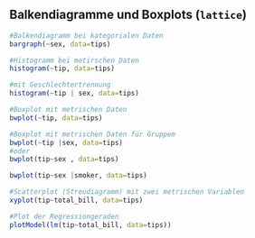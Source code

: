 
## Balkendiagramme und Boxplots (`lattice`)

```r
#Balkendiagramm bei kategorialen Daten
bargraph(~sex, data=tips)

#Histogramm bei metirschen Daten
histogram(~tip, data=tips)

#mit Geschlechtertrennung
histogram(~tip | sex, data=tips)

#Boxplot mit metrischen Daten
bwplot(~tip, data=tips)

#Boxplot mit metrischen Daten für Gruppem
bwplot(~tip |sex, data=tips)
#oder
bwplot(tip~sex , data=tips)

bwplot(tip~sex |smoker, data=tips)

#Scatterplot (Streudiagramm) mit zwei metrischen Variablen
xyplot(tip~total_bill, data=tips)

#Plot der Regressiongeraden
plotModel(lm(tip~total_bill, data=tips))

```